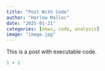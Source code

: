 ```yaml
---
title: "Post With Code"
author: "Harlow Malloc"
date: "2025-01-21"
categories: [news, code, analysis]
image: "image.jpg"
---
```


This is a post with executable code.

```r
1 + 1
```
